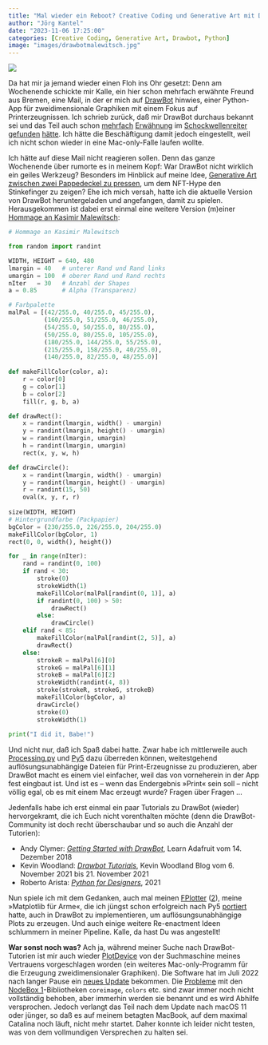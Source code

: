 ```yaml
---
title: "Mal wieder ein Reboot? Creative Coding und Generative Art mit DrawBot"
author: "Jörg Kantel"
date: "2023-11-06 17:25:00"
categories: [Creative Coding, Generative Art, Drawbot, Python]
image: "images/drawbotmalewitsch.jpg"
---
```


[![](images/drawbotmalewitsch-b.jpg)](https://www.flickr.com/photos/schockwellenreiter/53314081310/)

Da hat mir ja jemand wieder einen Floh ins Ohr gesetzt: Denn am Wochenende schickte mir Kalle, ein hier schon mehrfach erwähnte Freund aus Bremen, eine Mail, in der er mich auf [DrawBot](http://cognitiones.kantel-chaos-team.de/programmierung/creativecoding/drawbot.html) hinwies, einer Python-App für zweidimensionale Graphiken mit einem Fokus auf Printerzeugnissen. Ich schrieb zurück, daß mir DrawBot durchaus bekannt sei und das Teil auch schon [mehrfach](http://blog.schockwellenreiter.de/2021/08/2021083001.html) [Erwähnung](http://blog.schockwellenreiter.de/2021/09/2021090401.html) im [Schockwellenreiter](http://blog.schockwellenreiter.de/2021/09/2021090301.html) [gefunden](http://blog.schockwellenreiter.de/2021/09/2021090501.html) [hätte](http://blog.schockwellenreiter.de/2022/03/2022031402.html). Ich hätte die Beschäftigung damit jedoch eingestellt, weil ich nicht schon wieder in eine Mac-only-Falle laufen wollte.

Ich hätte auf diese Mail nicht reagieren sollen. Denn das ganze Wochenende über rumorte es in meinem Kopf: War DrawBot nicht wirklich ein geiles Werkzeug? Besonders im Hinblick auf meine Idee, [Generative Art zwischen zwei Pappedeckel zu pressen](http://blog.schockwellenreiter.de/2022/03/2022031101.html), um dem NFT-Hype den Stinkefinger zu zeigen? Ehe ich mich versah, hatte ich die aktuelle Version von DrawBot heruntergeladen und angefangen, damit zu spielen. Herausgekommen ist dabei erst einmal eine weitere Version (m)einer [Hommage an Kasimir Malewitsch](https://kantel.github.io/posts/2023042502_malewitsch_trinket/):

~~~python
# Hommage an Kasimir Malewitsch

from random import randint

WIDTH, HEIGHT = 640, 480
lmargin = 40   # unterer Rand und Rand links
umargin = 100  # oberer Rand und Rand rechts
nIter   = 30   # Anzahl der Shapes
a = 0.85       # Alpha (Transparenz)

# Farbpalette
malPal = [(42/255.0, 40/255.0, 45/255.0),
          (160/255.0, 51/255.0, 46/255.0),
          (54/255.0, 50/255.0, 80/255.0),
          (50/255.0, 80/255.0, 105/255.0),
          (180/255.0, 144/255.0, 55/255.0),
          (215/255.0, 158/255.0, 40/255.0),
          (140/255.0, 82/255.0, 48/255.0)]
          
def makeFillColor(color, a):
    r = color[0]
    g = color[1]
    b = color[2]
    fill(r, g, b, a)

def drawRect():
    x = randint(lmargin, width() - umargin)
    y = randint(lmargin, height() - umargin)
    w = randint(lmargin, umargin)
    h = randint(lmargin, umargin)
    rect(x, y, w, h)

def drawCircle():
    x = randint(lmargin, width() - umargin)
    y = randint(lmargin, height() - umargin)
    r = randint(15, 50)
    oval(x, y, r, r)
    
size(WIDTH, HEIGHT)
# Hintergrundfarbe (Packpapier)
bgColor = (230/255.0, 226/255.0, 204/255.0)
makeFillColor(bgColor, 1)
rect(0, 0, width(), height())

for _ in range(nIter):
    rand = randint(0, 100)
    if rand < 30:
        stroke(0)
        strokeWidth(1)
        makeFillColor(malPal[randint(0, 1)], a)
        if randint(0, 100) > 50:
            drawRect()
        else:
            drawCircle()
    elif rand < 85:
        makeFillColor(malPal[randint(2, 5)], a)
        drawRect()
    else:
        strokeR = malPal[6][0]
        strokeG = malPal[6][1]
        strokeB = malPal[6][2]
        strokeWidth(randint(4, 8))
        stroke(strokeR, strokeG, strokeB)
        makeFillColor(bgColor, a)
        drawCircle()
        stroke(0)
        strokeWidth(1)
            
print("I did it, Babe!")
~~~

Und nicht nur, daß ich Spaß dabei hatte. Zwar habe ich mittlerweile auch [Processing.py](http://cognitiones.kantel-chaos-team.de/programmierung/creativecoding/processing/processingpy.html) und [Py5](http://cognitiones.kantel-chaos-team.de/programmierung/creativecoding/processing/py5.html) dazu überreden können, weitestgehend auflösungsunabhängige Dateien für Print-Erzeugnisse zu produzieren, aber DrawBot macht es einem viel einfacher, weil das von vorneherein in der App fest eingbaut ist. Und ist es -- wenn das Endergebnis »Print« sein soll -- nicht völlig egal, ob es mit einem Mac erzeugt wurde? Fragen über Fragen&nbsp;…

Jedenfalls habe ich erst einmal ein paar Tutorials zu DrawBot (wieder) hervorgekramt, die ich Euch nicht vorenthalten möchte (denn die DrawBot-Community ist doch recht überschaubar und so auch die Anzahl der Tutorien):

- Andy Clymer: *[Getting Started with DrawBot](https://learn.adafruit.com/getting-started-with-drawbot?view=all)*, Learn Adafruit vom 14. Dezember 2018
- Kevin Woodland: *[Drawbot Tutorials](https://www.kevinwoodland.com/blog/tag/Python+%26+Drawbot)*, Kevin Woodland Blog vom 6. November 2021 bis 21. November 2021
- Roberto Arista: *[Python for Designers](https://pythonfordesigners.com/)*, 2021

Nun spiele ich mit dem Gedanken, auch mal meinen [FPlotter](http://blog.schockwellenreiter.de/2021/03/2021031901.html) ([2](http://blog.schockwellenreiter.de/2021/03/2021033002.html)), meine »Matplotlib für Arme«, die ich jüngst schon erfolgreich nach Py5 [portiert](https://kantel.github.io/posts/2023092401_fplotter_py5/) hatte, auch in DrawBot zu implementieren, um auflösungsunabhängige Plots zu erzeugen. Und auch einige weitere Re-enactment Ideen schlummern in meiner Pipeline. Kalle, da hast Du was angestellt!

**War sonst noch was?** Ach ja, während meiner Suche nach DrawBot-Tutorien ist mir auch wieder [PlotDevice](http://cognitiones.kantel-chaos-team.de/programmierung/creativecoding/nodebox/plotdevice.html) von der Suchmaschine meines Vertrauens vorgeschlagen worden (ein weiteres Mac-only-Programm für die Erzeugung zweidimensionaler Graphiken). Die Software hat im Juli 2022 nach langer Pause ein [neues Update](https://github.com/plotdevice/plotdevice) bekommen. Die [Probleme](http://blog.schockwellenreiter.de/2015/10/2015102803.html) mit den [NodeBox 1](http://cognitiones.kantel-chaos-team.de/programmierung/creativecoding/nodebox/nodebox.html)-Bibliotheken `coreimage`, `colors` etc. sind zwar immer noch nicht vollständig behoben, aber immerhin werden sie benannt und es wird Abhilfe versprochen. Jedoch verlangt das Teil nach dem Update nach macOS 11 oder jünger, so daß es auf meinem betagten MacBook, auf dem maximal Catalina noch läuft, nicht mehr startet. Daher konnte ich leider nicht testen, was von dem vollmundigen Versprechen zu halten sei.